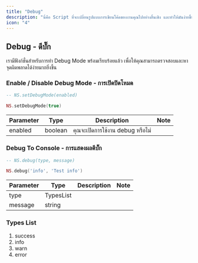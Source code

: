 ```yaml
---
title: "Debug"
description: "นี่คือ Script ที่จะเปลี่ยนรูปแบบการเขียนโค้ดของงานคุณไปอย่างสิ้นเชิง และทำให้มันง่ายขึ้นด้วย 999s-bridge ของพวกเรา"
icon: "4"
---
```


## Debug - ดีบั๊ก

เรามีฟังก์ชั่นสำหรับการทำ Debug Mode พร้อมเรียบร้อยแล้ว เพื่อให้คุณสามารถตรวจสอบและหาจุดผิดพลาดได้ง่ายมากยิ่งขึ้น

### Enable / Disable Debug Mode - การเปิดปิดโหมด

```lua
-- NS.setDebugMode(enabled)

NS.setDebugMode(true)
```

| Parameter | Type    | Description                      | Note |
| --------- | ------- | -------------------------------- | ---- |
| enabled   | boolean | คุณจะเปิดการใช้งาน debug หรือไม่ |      |

### Debug To Console - การแสดงผลดีบั๊ก

```lua
-- NS.debug(type, message)

NS.debug('info', 'Test info')
```

| Parameter | Type      | Description | Note |
| --------- | --------- | ----------- | ---- |
| type      | TypesList |             |      |
| message   | string    |             |      |

### Types List

1. success
2. info
3. warn
4. error